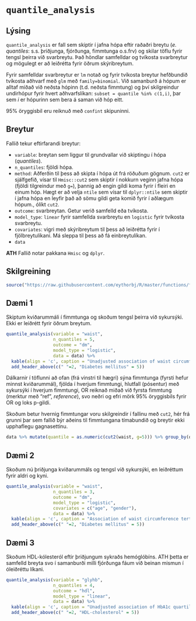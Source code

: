 # `quantile_analysis`

## Lýsing
`quantile_analysis` er fall sem skiptir í jafna hópa eftir raðaðri breytu (*e. quantiles*: s.s. þriðjunga, fjórðunga, fimmtunga o.s.frv) og skilar töflu fyrir tengsl þeirra við svarbreytu. Það höndlar samfelldar og tvíkosta svarbreytur og mögulegt er að leiðrétta fyrir öðrum skýribreytum.

Fyrir samfelldar svarbreytur er `lm` notað og fyrir tvíkosta breytur hefðbundið tvíkosta aðhvarf með `glm` með `family=binomial`. Við samanburð á hópum er alltaf miðað við neðsta hópinn (t.d. neðsta fimmtung) og því skilgreindur undirhópur fyrir hvert aðhvarfslíkan: `subset = quantile %in% c(1,i)`, þar sem *i* er hópurinn sem bera á saman við hóp eitt.

95% öryggisbil eru reiknuð með `confint` skipuninni.

## Breytur
Fallið tekur eftirfarandi breytur:

* `variable`: breytan sem liggur til grundvallar við skiptingu í hópa (*quantiles*).
* `n_quantiles`: fjöldi hópa.
* `method`: Aðferðin til þess að skipta í hópa út frá röðuðum gögnum. `cut2` er sjálfgefið, vísar til `Hmisc::cut2` sem skiptir í nokkurn veginn jafna hópa (fjöldi tilgreindur með `g=`), þannig að engin gildi koma fyrir í fleiri en einum hóp. Hægt er að velja `ntile` sem vísar til `dplyr::ntile` sem skiptir í jafna hópa en leyfir það að sömu gildi geta komið fyrir í aðlægum hópum., ólíkt `cut2`.
* `outcome`: svarbreytan. Getur verið samfelld eða tvíkosta.
* `model_type`: `linear` fyrir samfellda svarbreytu en `logistic` fyrir tvíkosta svarbreytu.
* `covariates`: vigri með skýribreytum til þess að leiðrétta fyrir í fjölbreytulíkani. Má sleppa til þess að fá einbreytulíkan.
* `data`

**ATH** Fallið notar pakkana `Hmisc` og `dplyr`.


## Skilgreining
```r
source("https://raw.githubusercontent.com/eythorbj/R/master/functions/function_quantile_analysis.R")
```

## Dæmi 1
Skiptum kviðarummáli í fimmtunga og skoðum tengsl þeirra við sykursýki. Ekki er leiðrétt fyrir öðrum breytum.
```r
quantile_analysis(variable = "waist",
                  n_quantiles = 5,
                  outcome = "dm",
                  model_type = "logistic",
                  data = data) %>%
  kable(align = 'c', caption = "Unadjusted association of waist circumference quintiles with diabetes mellitus") %>%
  add_header_above(c(" "=2, "Diabetes mellitus" = 5))
```

Dálkarnir í töflunni að ofan (frá vinstri til hægri) sýna fimmtunga (fyrsti hefur minnst kviðarummál), fjölda í hverjum fimmtungi, hlutfall (pósentur) með sykursýki í hverjum fimmtungi, OR reiknað miðað við fyrsta fimmtung (merktur með "ref", *reference*), svo neðri og efri mörk 95% öryggisbils fyrir OR og loks p-gildi.

Skoðum betur hvernig fimmtungar voru skilgreindir í fallinu með `cut2`, hér frá grunni þar sem fallið býr aðeins til fimmtungana tímabundið og breytir ekki upphaflegu gagnasettinu.

```r
data %>% mutate(quantile = as.numeric(cut2(waist, g=5))) %>% group_by(quantile) %>% summarise(n(), mean(waist), min(waist), max(waist)) %>% kable
```

## Dæmi 2
Skoðum nú þriðjunga kviðarummáls og tengsl við sykursýki, en leiðréttum fyrir aldri og kyni.
```r
quantile_analysis(variable = "waist",
                  n_quantiles = 3,
                  outcome = "dm",
                  model_type = "logistic",
                  covariates = c("age", "gender"),
                  data = data) %>%
  kable(align = 'c', caption = "Association of waist circumference tertiles with diabetes mellitus, adjusted for age and sex") %>%
  add_header_above(c(" "=2, "Diabetes mellitus" = 5))
```

## Dæmi 3
Skoðum HDL-kólesteról eftir þriðjungum sykraðs hemóglóbíns. ATH þetta er samfelld breyta svo í samanburði milli fjórðunga fáum við beinan mismun í óleiðréttu líkani.
```r
quantile_analysis(variable = "glyhb",
                  n_quantiles = 4,
                  outcome = "hdl",
                  model_type = "linear",
                  data = data) %>%
  kable(align = 'c', caption = "Unadjusted association of HbA1c quartiles with HDL-cholesterol") %>%
  add_header_above(c(" "=2, "HDL-cholesterol" = 5))
```

